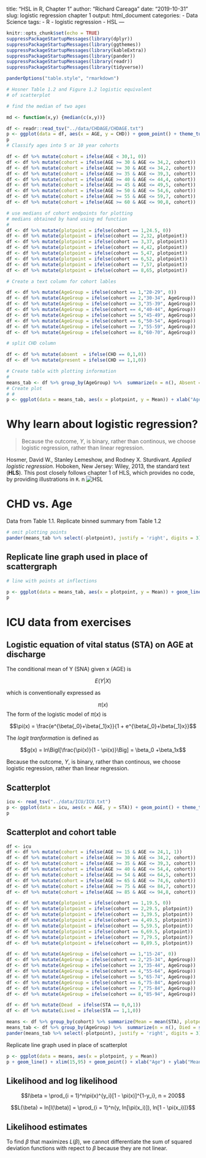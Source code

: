 title: "HSL in R, Chapter 1"
author: "Richard Careaga"
date: "2019-10-31"
slug: logistic regression chapter 1
output: html_document
categories:
  - Data Science
tags:
  - R
  - logistic regression
  - HSL
---

```r

knitr::opts_chunk$set(echo = TRUE)
suppressPackageStartupMessages(library(dplyr))
suppressPackageStartupMessages(library(ggthemes))
suppressPackageStartupMessages(library(kableExtra))
suppressPackageStartupMessages(library(pander))
suppressPackageStartupMessages(library(readr))
suppressPackageStartupMessages(library(tidyverse))

panderOptions("table.style", "rmarkdown")
```

```r

# Hosner Table 1.2 and Figure 1.2 logistic equivalent
# of scatterplot

# find the median of two ages

md <- function(x,y) {median(c(x,y))}

df <- readr::read_tsv("../data/CHDAGE/CHDAGE.txt")
p <- ggplot(data = df, aes(x = AGE, y = CHD)) + geom_point() + theme_tufte()
p
# Classify ages into 5 or 10 year cohorts

df <- df %>% mutate(cohort = ifelse(AGE < 30,1, 0))
df <- df %>% mutate(cohort = ifelse(AGE >= 30 & AGE <= 34,2, cohort))
df <- df %>% mutate(cohort = ifelse(AGE >= 30 & AGE <= 34,2, cohort))
df <- df %>% mutate(cohort = ifelse(AGE >= 35 & AGE <= 39,3, cohort))
df <- df %>% mutate(cohort = ifelse(AGE >= 40 & AGE <= 44,4, cohort))
df <- df %>% mutate(cohort = ifelse(AGE >= 45 & AGE <= 49,5, cohort))
df <- df %>% mutate(cohort = ifelse(AGE >= 50 & AGE <= 54,6, cohort))
df <- df %>% mutate(cohort = ifelse(AGE >= 55 & AGE <= 59,7, cohort))
df <- df %>% mutate(cohort = ifelse(AGE >= 60 & AGE <= 90,8, cohort))

# use medians of cohort endpoints for plotting
# medians obtained by hand using md function
# 
df <- df %>% mutate(plotpoint = ifelse(cohort == 1,24.5, 0))
df <- df %>% mutate(plotpoint = ifelse(cohort == 2,32, plotpoint))
df <- df %>% mutate(plotpoint = ifelse(cohort == 3,37, plotpoint))
df <- df %>% mutate(plotpoint = ifelse(cohort == 4,42, plotpoint))
df <- df %>% mutate(plotpoint = ifelse(cohort == 5,47, plotpoint))
df <- df %>% mutate(plotpoint = ifelse(cohort == 6,52, plotpoint))
df <- df %>% mutate(plotpoint = ifelse(cohort == 7,57, plotpoint))
df <- df %>% mutate(plotpoint = ifelse(cohort == 8,65, plotpoint))

# Create a text column for cohort lables

df <- df %>% mutate(AgeGroup = ifelse(cohort == 1,"20-29", 0))
df <- df %>% mutate(AgeGroup = ifelse(cohort == 2,"30-34", AgeGroup))
df <- df %>% mutate(AgeGroup = ifelse(cohort == 3,"35-39", AgeGroup))
df <- df %>% mutate(AgeGroup = ifelse(cohort == 4,"40-44", AgeGroup))
df <- df %>% mutate(AgeGroup = ifelse(cohort == 5,"45-49", AgeGroup))
df <- df %>% mutate(AgeGroup = ifelse(cohort == 6,"50-54", AgeGroup))
df <- df %>% mutate(AgeGroup = ifelse(cohort == 7,"55-59", AgeGroup))
df <- df %>% mutate(AgeGroup = ifelse(cohort == 8,"60-70", AgeGroup))

# split CHD column

df <- df %>% mutate(absent  = ifelse(CHD == 0,1,0))
df <- df %>% mutate(present = ifelse(CHD == 1,1,0))

# Create table with plotting information
# 
means_tab <- df %>% group_by(AgeGroup) %>%  summarize(n = n(), Absent = sum(absent), Present = sum(present), Mean = mean(CHD), plotpoint = mean(plotpoint)) %>% ungroup()
# Create plot
# # 
p <- ggplot(data = means_tab, aes(x = plotpoint, y = Mean)) + xlab("Age (years)") + ylab("Coronary Heart Disease (mean)")

```

# Why learn about logistic regression?

> Because the outcome, $Y$, is binary, rather than continous, we choose logistic regression, rather than linear regression.

Hosmer, David W., Stanley Lemeshow, and Rodney X. Sturdivant. *Applied logistic regression*. Hoboken, New Jersey: Wiley, 2013, the standard text (**HLS**). This post closely follows chapter 1 of HLS, which provides no code, by providing illustrations in `R`.  n
![HSL](https://images-na.ssl-images-amazon.com/images/I/41qT9mkbB0L._SX313_BO1,204,203,200_.jpg)
 
# CHD vs. Age

Data from Table 1.1. Replicate binned summary from Table 1.2

```r
# omit plotting points
pander(means_tab %>% select(-plotpoint), justify = 'right', digits = 3)
```

## Replicate line graph used in place of scattergraph

```r
# line with points at inflections

p <- ggplot(data = means_tab, aes(x = plotpoint, y = Mean)) + geom_line() + geom_point() + xlab("Age (years)") + ylab("Coronary Heart Disease (mean)")
p
```

# ICU data from exercises

## Logistic equation of vital status (STA) on AGE at discharge

The conditional mean of Y (SNA) given x (AGE) is 

$$ E(Y|X) $$

which is conventionally expressed as

$$ \pi(x) $$
The form of the logistic model of $\pi(x)$ is

$$\pi(x) = \frac{e^{\beta{_0}+\beta{_1}x}}{1 + e^{\beta{_0}+\beta{_1}x}}$$ 

The *logit tranformation* is defined as

$$g(x) = ln\Bigl[\frac{\pi(x)}{1 - \pi(x)}\Big] = \beta_0 +\beta_1x$$

Because the outcome, $Y$, is binary, rather than continous, we choose logistic regression, rather than linear regression.

## Scatterplot

```r
icu <- read_tsv("../data/ICU/ICU.txt")
p <- ggplot(data = icu, aes(x = AGE, y = STA)) + geom_point() + theme_tufte()
p
```

## Scatterplot and cohort table

```r
df <- icu
df <- df %>% mutate(cohort = ifelse(AGE >= 15 & AGE <= 24,1, 1))
df <- df %>% mutate(cohort = ifelse(AGE >= 30 & AGE <= 34,2, cohort))
df <- df %>% mutate(cohort = ifelse(AGE >= 35 & AGE <= 39,3, cohort))
df <- df %>% mutate(cohort = ifelse(AGE >= 40 & AGE <= 54,4, cohort))
df <- df %>% mutate(cohort = ifelse(AGE >= 54 & AGE <= 64,5, cohort))
df <- df %>% mutate(cohort = ifelse(AGE >= 65 & AGE <= 74,6, cohort))
df <- df %>% mutate(cohort = ifelse(AGE >= 75 & AGE <= 84,7, cohort))
df <- df %>% mutate(cohort = ifelse(AGE >= 85 & AGE <= 94,8, cohort))

df <- df %>% mutate(plotpoint = ifelse(cohort == 1,19.5, 0))
df <- df %>% mutate(plotpoint = ifelse(cohort == 2,29.5, plotpoint))
df <- df %>% mutate(plotpoint = ifelse(cohort == 3,39.5, plotpoint))
df <- df %>% mutate(plotpoint = ifelse(cohort == 4,49.5, plotpoint))
df <- df %>% mutate(plotpoint = ifelse(cohort == 5,59.5, plotpoint))
df <- df %>% mutate(plotpoint = ifelse(cohort == 6,69.5, plotpoint))
df <- df %>% mutate(plotpoint = ifelse(cohort == 7,79.5, plotpoint))
df <- df %>% mutate(plotpoint = ifelse(cohort == 8,89.5, plotpoint))

df <- df %>% mutate(AgeGroup = ifelse(cohort == 1,"15-24", 0))
df <- df %>% mutate(AgeGroup = ifelse(cohort == 2,"25-34", AgeGroup))
df <- df %>% mutate(AgeGroup = ifelse(cohort == 3,"35-44", AgeGroup))
df <- df %>% mutate(AgeGroup = ifelse(cohort == 4,"55-64", AgeGroup))
df <- df %>% mutate(AgeGroup = ifelse(cohort == 5,"65-74", AgeGroup))
df <- df %>% mutate(AgeGroup = ifelse(cohort == 6,"75-84", AgeGroup))
df <- df %>% mutate(AgeGroup = ifelse(cohort == 7,"75-84", AgeGroup))
df <- df %>% mutate(AgeGroup = ifelse(cohort == 8,"85-94", AgeGroup))

df <- df %>% mutate(Dead  = ifelse(STA == 0,0,1))
df <- df %>% mutate(Lived = ifelse(STA == 1,1,0))

means <- df %>% group_by(cohort) %>% summarize(Mean = mean(STA), plotpoint = mean(plotpoint))
means_tab <- df %>% group_by(AgeGroup) %>%  summarize(n = n(), Died = sum(Dead), Lived = sum(Lived), Mean = mean(STA), plotpoint = mean(plotpoint)) %>% ungroup()
pander(means_tab %>% select(-plotpoint), justify = 'right', digits = 3)
```

Replicate line graph used in place of scatterplot

```r
p <- ggplot(data = means, aes(x = plotpoint, y = Mean))
p + geom_line() + xlim(15,95) + geom_point() + xlab("Age") + ylab("Mean Dead") + theme_tufte()
```

## Likelihood and log likelihood

$$l\beta = \prod_{i = 1}^n\pi(x)^{y_i}[1 - \pi(x)]^{1-y_i}, n = 200$$


$$L(\beta) = ln[l(\beta)] = \prod_{i = 1}^n{y, ln[\pi(x_i)]), ln[1 - \pi(x_i)]}$$

## Likelihood estimates

To find $\beta$ that maximizes $L(\beta)$, we cannot differentiate the sum of squared deviation functions with repect to $\beta$ because they are not linear.

